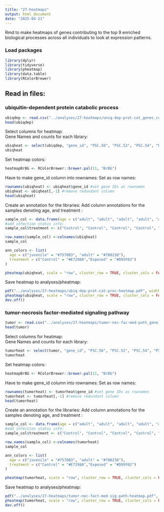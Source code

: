 ```yaml
---
title: "27-heatmaps"
output: html_document
date: "2025-04-21"
---
```


Rmd to make heatmaps of genes contributing to the top 9 enriched biological processes across all individuals to look at expression patterns. 

### Load packages
```r
library(dplyr)
library(tidyverse)
library(pheatmap)
library(data.table)
library(RColorBrewer)
```

## Read in files: 
### ubiquitin-dependent protein catabolic process 
```r
ubiqdep <- read.csv("../analyses/27-heatmaps/uniq-dep-prot-cat_genes_counts.csv")
head(ubiqdep)
```

Select columns for heatmap:     
Gene Names and counts for each library:     
```r
ubiqheat <- select(ubiqdep, "gene_id", "PSC.56", "PSC.52", "PSC.54", "PSC.61","PSC.64", "PSC.73", "PSC.76", "PSC.81", "PSC.59", "PSC.57", "PSC.69", "PSC.67", "PSC.71", "PSC.75", "PSC.78", "PSC.83", "PSC.0228", "PSC.0187", "PSC.0188", "PSC.0174", "PSC.0190", "PSC.0231", "PSC.0230", "PSC.0219", "PSC.0177", "PSC.0186", "PSC.0209", "PSC.0203")
ubiqheat
```

Set heatmap colors:
```r
heatmapBrBG <- RColorBrewer::brewer.pal(11, "BrBG")
```



Have to make gene_id column into rownames:
Set as row names:
```r
rownames(ubiqheat) <- ubiqheat$gene_id #set gene IDs as rownames
ubiqheat <- ubiqheat[,-1] #remove redundant column
head(ubiqheat)
```
Create an annotation for the libraries: 
Add column annotations for the samples denoting age, and treatment  :
```r
sample_col <- data.frame(age = c("adult", "adult", "adult", "adult", "adult", "adult", "adult", "adult", "adult", "adult", "adult" ,"adult", "adult", "adult", "adult", "adult", "juvenile", "juvenile", "juvenile", "adult", "adult", "adult", "juvenile", "juvenile", "juvenile", "adult", "adult", "adult"))
#add infection status info:
sample_col$treatment <- c("Control", "Control", "Control", "Control", "Control", "Control", "Control", "Control", "Exposed", "Exposed", "Exposed", "Exposed", "Exposed", "Exposed", "Exposed", "Exposed", "Exposed", "Exposed", "Exposed", "Exposed", "Exposed", "Exposed", "Control", "Control", "Control", "Control", "Control", "Control")

row.names(sample_col) <-colnames(ubiqheat)
sample_col
```

```r
ann_colors <- list(
  age = c("juvenile" = "#7570B3", "adult" = "#708238"), 
  treatment = c("Control" = "#E7298A","Exposed" = "#D95F02")
)
```

```r
pheatmap(ubiqheat, scale = "row", cluster_row = TRUE, cluster_cols = FALSE, clustering_distance_rows = "euclidean", clustering_method = "average", show_rownames = TRUE, show_colnames = TRUE, treeheight_col = 300, annotation_colors = ann_colors, annotation_col = sample_col, legend = TRUE, color = heatmapBrBG, fontsize_col = 12, fontsize_row = 12)

```

Save heatmap to analyses/pheatmap:
```r
pdf("../analyses/27-heatmaps/ubiq-dep-prot-cat-proc-heatmap.pdf", width = 11, height = 8.5)
pheatmap(ubiqheat, scale = "row", cluster_row = TRUE, cluster_cols = FALSE, clustering_distance_rows = "euclidean", clustering_method = "average", show_rownames = TRUE, show_colnames = TRUE, treeheight_col = 300, annotation_colors = ann_colors, annotation_col = sample_col, legend = TRUE, color = heatmapBrBG, fontsize_col = 12, fontsize_row = 12)
dev.off()
```

### tumor-necrosis factor-mediated signaling pathway 
```r
tumor <- read.csv("../analyses/27-heatmaps/tumor-nec-fac-med-path_gene_counts.csv")
head(tumor)
```

Select columns for heatmap:     
Gene Names and counts for each library:     
```r
tumorheat <- select(tumor, "gene_id", "PSC.56", "PSC.52", "PSC.54", "PSC.61","PSC.64", "PSC.73", "PSC.76", "PSC.81", "PSC.59", "PSC.57", "PSC.69", "PSC.67", "PSC.71", "PSC.75", "PSC.78", "PSC.83", "PSC.0228", "PSC.0187", "PSC.0188", "PSC.0174", "PSC.0190", "PSC.0231", "PSC.0230", "PSC.0219", "PSC.0177", "PSC.0186", "PSC.0209", "PSC.0203")
tumorheat
```

Set heatmap colors:
```r
heatmapBrBG <- RColorBrewer::brewer.pal(11, "BrBG")
```

Have to make gene_id column into rownames:
Set as row names:
```r
rownames(tumorheat) <- tumorheat$gene_id #set gene IDs as rownames
tumorheat <- tumorheat[,-1] #remove redundant column
head(tumorheat)
```
Create an annotation for the libraries: 
Add column annotations for the samples denoting age, and treatment  :
```r
sample_col <- data.frame(age = c("adult", "adult", "adult", "adult", "adult", "adult", "adult", "adult", "adult", "adult", "adult" ,"adult", "adult", "adult", "adult", "adult", "juvenile", "juvenile", "juvenile", "adult", "adult", "adult", "juvenile", "juvenile", "juvenile", "adult", "adult", "adult"))
#add infection status info:
sample_col$treatment <- c("Control", "Control", "Control", "Control", "Control", "Control", "Control", "Control", "Exposed", "Exposed", "Exposed", "Exposed", "Exposed", "Exposed", "Exposed", "Exposed", "Exposed", "Exposed", "Exposed", "Exposed", "Exposed", "Exposed", "Control", "Control", "Control", "Control", "Control", "Control")

row.names(sample_col) <-colnames(tumorheat)
sample_col
```

```r
ann_colors <- list(
  age = c("juvenile" = "#7570B3", "adult" = "#708238"), 
  treatment = c("Control" = "#E7298A","Exposed" = "#D95F02")
)
```

```r
pheatmap(tumorheat, scale = "row", cluster_row = TRUE, cluster_cols = FALSE, clustering_distance_rows = "euclidean", clustering_method = "average", show_rownames = TRUE, show_colnames = TRUE, treeheight_col = 300, annotation_colors = ann_colors, annotation_col = sample_col, legend = TRUE, color = heatmapBrBG, fontsize_col = 12, fontsize_row = 12)

```

Save heatmap to analyses/pheatmap:
```r
pdf("../analyses/27-heatmaps/tumor-nec-fact-med-sig-path-heatmap.pdf", width = 11, height = 8.5)
pheatmap(tumorheat, scale = "row", cluster_row = TRUE, cluster_cols = FALSE, clustering_distance_rows = "euclidean", clustering_method = "average", show_rownames = TRUE, show_colnames = TRUE, treeheight_col = 300, annotation_colors = ann_colors, annotation_col = sample_col, legend = TRUE, color = heatmapBrBG, fontsize_col = 12, fontsize_row = 12)
dev.off()
```


